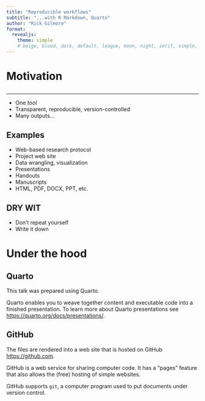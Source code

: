 ```yaml
---
title: "Reproducible workflows"
subtitle: "...with R Markdown, Quarto"
author: "Rick Gilmore"
format: 
  revealjs:
    theme: simple
    # beige, blood, dark, default, league, moon, night, serif, simple, sky, solarized
---
```


# Motivation

## {background-image="img/OneRingtoRuleThemAll-6x4.jpg"}

---

- One *tool*
- Transparent, reproducible, version-controlled
- Many outputs...

## Examples

- Web-based research protocol
- Project web site
- Data wrangling, visualization
- Presentations
- Handouts
- Manuscripts
- HTML, PDF, DOCX, PPT, etc.

## DRY WIT

- Don't repeat yourself
- Write it down

# Under the hood

## Quarto

This talk was prepared using Quarto.

Quarto enables you to weave together content and executable code into a finished presentation. To learn more about Quarto presentations see <https://quarto.org/docs/presentations/>.

## GitHub

The files are rendered into a web site that is hosted on GitHub <https://github.com>.

GitHub is a web service for sharing computer code. It has a "pages" feature that also allows the (free) hosting of simple websites.

GitHub supports `git`, a computer program used to put documents under version control.
